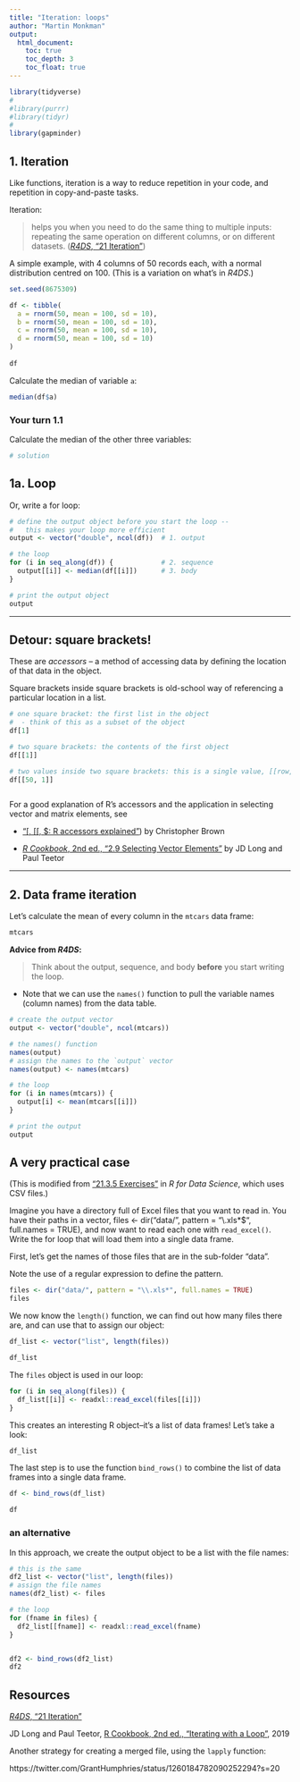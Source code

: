 ```yaml
---
title: "Iteration: loops"
author: "Martin Monkman"
output:
  html_document:
    toc: true
    toc_depth: 3
    toc_float: true
---
```

```r

library(tidyverse)
#
#library(purrr)
#library(tidyr)
#
library(gapminder)

```


## 1. Iteration

Like functions, iteration is a way to reduce repetition in your code, and repetition in copy-and-paste tasks.

Iteration:  

> helps you when you need to do the same thing to multiple inputs: repeating the same operation on different columns, or on different datasets. ([_R4DS_, "21 Iteration"](https://r4ds.had.co.nz/iteration.html))


A simple example, with 4 columns of 50 records each, with a normal distribution centred on 100. (This is a variation on what's in _R4DS_.)


```r
set.seed(8675309)

df <- tibble(
  a = rnorm(50, mean = 100, sd = 10),
  b = rnorm(50, mean = 100, sd = 10),
  c = rnorm(50, mean = 100, sd = 10),
  d = rnorm(50, mean = 100, sd = 10)
)
  
df

```

Calculate the median of variable `a`:

```r
median(df$a)

```

### Your turn 1.1

Calculate the median of the other three variables:

```r
# solution


```

## 1a. Loop

Or, write a for loop:

```r
# define the output object before you start the loop --
#   this makes your loop more efficient
output <- vector("double", ncol(df))  # 1. output

# the loop
for (i in seq_along(df)) {            # 2. sequence
  output[[i]] <- median(df[[i]])      # 3. body
}

# print the output object
output

```


---

## Detour: square brackets!

These are _accessors_ -- a method of accessing data by defining the location of that data in the object.

Square brackets inside square brackets is old-school way of referencing a particular location in a list.

```r

# one square bracket: the first list in the object
#  - think of this as a subset of the object
df[1]

# two square brackets: the contents of the first object
df[[1]]

# two values inside two square brackets: this is a single value, [[row, column]]
df[[50, 1]]



```

For a good explanation of R's accessors and the application in selecting vector and matrix elements, see 

* ["\[, \[\[, $: R accessors explained"](https://www.r-bloggers.com/r-accessors-explained/)) by Christopher Brown

* [_R Cookbook_, 2nd ed., "2.9 Selecting Vector Elements"](https://rc2e.com/somebasics#recipe-id039) by JD Long and Paul Teetor


---

## 2. Data frame iteration

Let's calculate the mean of every column in the `mtcars` data frame:

```r

mtcars

```



**Advice from _R4DS_:**

> Think about the output, sequence, and body **before** you start writing the loop.


* Note that we can use the `names()` function to pull the variable names (column names) from the data table.

```r
# create the output vector
output <- vector("double", ncol(mtcars))

# the names() function 
names(output)
# assign the names to the `output` vector
names(output) <- names(mtcars)

# the loop
for (i in names(mtcars)) {
  output[i] <- mean(mtcars[[i]])
}

# print the output
output

```


## A very practical case

(This is modified from ["21.3.5 Exercises"](https://r4ds.had.co.nz/iteration.html#exercises-56) in _R for Data Science_, which uses CSV files.)


Imagine you have a directory full of Excel files that you want to read in. You have their paths in a vector, files <- dir("data/", pattern = "\\.xls*$", full.names = TRUE), and now want to read each one with `read_excel()`. Write the for loop that will load them into a single data frame.


First, let's get the names of those files that are in the sub-folder "data". 

Note the use of a regular expression to define the pattern.

```r

files <- dir("data/", pattern = "\\.xls*", full.names = TRUE)
files

```

We now know the `length()` function, we can find out how many files there are, and can use that to assign our object:

```r

df_list <- vector("list", length(files))

df_list
```

The `files` object is used in our loop:

```r
for (i in seq_along(files)) {
  df_list[[i]] <- readxl::read_excel(files[[i]])
}
```

This creates an interesting R object--it's a list of data frames! Let's take a look:

```r
df_list
```

The last step is to use the function `bind_rows()` to combine the list of data frames into a single data frame.

```r

df <- bind_rows(df_list)

df 

```


### an alternative

In this approach, we create the output object to be a list with the file names:

```r
# this is the same
df2_list <- vector("list", length(files))
# assign the file names
names(df2_list) <- files

# the loop
for (fname in files) {
  df2_list[[fname]] <- readxl::read_excel(fname)
}


df2 <- bind_rows(df2_list)
df2
```





## Resources

[_R4DS_, "21 Iteration"](https://r4ds.had.co.nz/iteration.html)

JD Long and Paul Teetor, [R Cookbook, 2nd ed., "Iterating with a Loop"](https://rc2e.com/simpleprogramming#recipe-for_loop), 2019

Another strategy for creating a merged file, using the `lapply` function:

https://twitter.com/GrantHumphries/status/1260184782090252294?s=20

